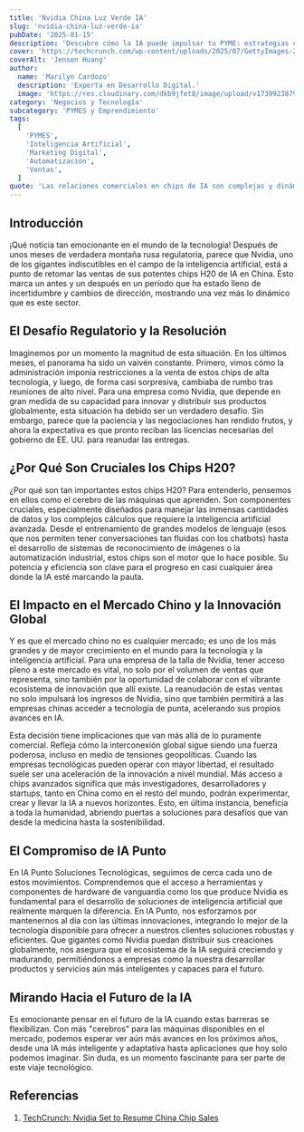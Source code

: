 ```yaml
---
title: 'Nvidia China Luz Verde IA'
slug: 'nvidia-china-luz-verde-ia'
pubDate: '2025-01-15'
description: 'Descubre cómo la IA puede impulsar tu PYME: estrategias concretas de marketing, automatización y datos para aumentar ventas.'
cover: 'https://techcrunch.com/wp-content/uploads/2025/07/GettyImages-2219673294.jpg?w=1024'
coverAlt: 'Jensen Huang'
author:
  name: 'Marilyn Cardozo'
  description: 'Experta en Desarrollo Digital.'
  image: 'https://res.cloudinary.com/dkb9jfet8/image/upload/v1739923879/marilyn_s2mi4a.png'
category: 'Negocios y Tecnología'
subcategory: 'PYMES y Emprendimiento'
tags:
  [
    'PYMES',
    'Inteligencia Artificial',
    'Marketing Digital',
    'Automatización',
    'Ventas',
  ]
quote: 'Las relaciones comerciales en chips de IA son complejas y dinámicas. — Sergio Rondón'
---
```

<h2 id="introduccion">Introducción</h2>

¡Qué noticia tan emocionante en el mundo de la tecnología! Después de unos meses de verdadera montaña rusa regulatoria, parece que Nvidia, uno de los gigantes indiscutibles en el campo de la inteligencia artificial, está a punto de retomar las ventas de sus potentes chips H20 de IA en China. Esto marca un antes y un después en un período que ha estado lleno de incertidumbre y cambios de dirección, mostrando una vez más lo dinámico que es este sector.

<h2 id="el-desafio-regulatorio-y-la-resolucion">El Desafío Regulatorio y la Resolución</h2>

Imaginemos por un momento la magnitud de esta situación. En los últimos meses, el panorama ha sido un vaivén constante. Primero, vimos cómo la administración imponía restricciones a la venta de estos chips de alta tecnología, y luego, de forma casi sorpresiva, cambiaba de rumbo tras reuniones de alto nivel. Para una empresa como Nvidia, que depende en gran medida de su capacidad para innovar y distribuir sus productos globalmente, esta situación ha debido ser un verdadero desafío. Sin embargo, parece que la paciencia y las negociaciones han rendido frutos, y ahora la expectativa es que pronto reciban las licencias necesarias del gobierno de EE. UU. para reanudar las entregas.

<h2 id="por-que-son-cruciales-los-chips-h20">¿Por Qué Son Cruciales los Chips H20?</h2>

¿Por qué son tan importantes estos chips H20? Para entenderlo, pensemos en ellos como el cerebro de las máquinas que aprenden. Son componentes cruciales, especialmente diseñados para manejar las inmensas cantidades de datos y los complejos cálculos que requiere la inteligencia artificial avanzada. Desde el entrenamiento de grandes modelos de lenguaje (esos que nos permiten tener conversaciones tan fluidas con los chatbots) hasta el desarrollo de sistemas de reconocimiento de imágenes o la automatización industrial, estos chips son el motor que lo hace posible. Su potencia y eficiencia son clave para el progreso en casi cualquier área donde la IA esté marcando la pauta.

<h2 id="el-impacto-en-el-mercado-chino-y-la-innovacion-global">El Impacto en el Mercado Chino y la Innovación Global</h2>

Y es que el mercado chino no es cualquier mercado; es uno de los más grandes y de mayor crecimiento en el mundo para la tecnología y la inteligencia artificial. Para una empresa de la talla de Nvidia, tener acceso pleno a este mercado es vital, no solo por el volumen de ventas que representa, sino también por la oportunidad de colaborar con el vibrante ecosistema de innovación que allí existe. La reanudación de estas ventas no solo impulsará los ingresos de Nvidia, sino que también permitirá a las empresas chinas acceder a tecnología de punta, acelerando sus propios avances en IA.

Esta decisión tiene implicaciones que van más allá de lo puramente comercial. Refleja cómo la interconexión global sigue siendo una fuerza poderosa, incluso en medio de tensiones geopolíticas. Cuando las empresas tecnológicas pueden operar con mayor libertad, el resultado suele ser una aceleración de la innovación a nivel mundial. Más acceso a chips avanzados significa que más investigadores, desarrolladores y startups, tanto en China como en el resto del mundo, podrán experimentar, crear y llevar la IA a nuevos horizontes. Esto, en última instancia, beneficia a toda la humanidad, abriendo puertas a soluciones para desafíos que van desde la medicina hasta la sostenibilidad.

<h2 id="el-compromiso-de-ia-punto">El Compromiso de IA Punto</h2>

En IA Punto Soluciones Tecnológicas, seguimos de cerca cada uno de estos movimientos. Comprendemos que el acceso a herramientas y componentes de hardware de vanguardia como los que produce Nvidia es fundamental para el desarrollo de soluciones de inteligencia artificial que realmente marquen la diferencia. En IA Punto, nos esforzamos por mantenernos al día con las últimas innovaciones, integrando lo mejor de la tecnología disponible para ofrecer a nuestros clientes soluciones robustas y eficientes. Que gigantes como Nvidia puedan distribuir sus creaciones globalmente, nos asegura que el ecosistema de la IA seguirá creciendo y madurando, permitiéndonos a empresas como la nuestra desarrollar productos y servicios aún más inteligentes y capaces para el futuro.

<h2 id="mirando-hacia-el-futuro-de-la-ia">Mirando Hacia el Futuro de la IA</h2>

Es emocionante pensar en el futuro de la IA cuando estas barreras se flexibilizan. Con más "cerebros" para las máquinas disponibles en el mercado, podemos esperar ver aún más avances en los próximos años, desde una IA más inteligente y adaptativa hasta aplicaciones que hoy solo podemos imaginar. Sin duda, es un momento fascinante para ser parte de este viaje tecnológico.

<h2 id="referencias">Referencias</h2>

1.  <a href="https://techcrunch.com/2025/07/14/nvidia-is-set-to-resume-china-chip-sales-after-months-of-regulatory-whiplash/" target="_blank" rel="noopener noreferrer">TechCrunch: Nvidia Set to Resume China Chip Sales</a>
